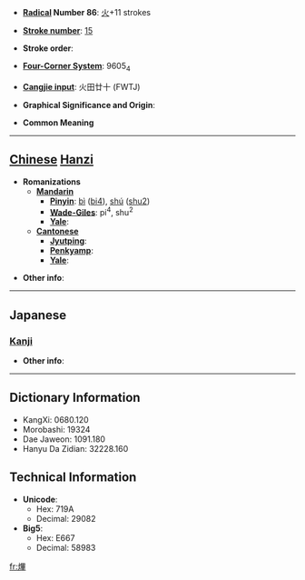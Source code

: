 * '''[[Wiktionary:Chinese radical index| Radical]] Number 86''': [[Wiktionary:Chinese radical index 火|火]]+11 strokes

* '''[[Wiktionary:Chinese total strokes index|Stroke number]]''': [[Wiktionary:Chinese total strokes index 15|15]]

* '''Stroke order''': 

* '''[[Wiktionary:Chinese four corner index|Four-Corner System]]''': 9605<sub>4</sub>

* '''[[Wiktionary:Chinese Cangjie index|Cangjie input]]''': 火田廿十 (FWTJ)

* '''Graphical Significance and Origin''': 

* '''Common Meaning'''

----

== [[Chinese]] [[Hanzi]] ==

* '''Romanizations'''
** '''[[Mandarin]]'''
*** '''[[Pinyin]]''': [[bì]] ([[bi4]]), [[shú]] ([[shu2]])
*** '''[[Wade-Giles]]''': pi<sup>4</sup>, shu<sup>2</sup>
*** '''[[Yale]]''': 
** '''[[Cantonese]]'''
*** '''[[Jyutping]]''':
*** '''[[Penkyamp]]''': 
*** '''[[Yale]]''': 

* '''Other info''': 

----

==Japanese==
===[[Kanji]]===
{{kanji|on readings=[[ひつ]] (hitsu), [[ひち]] (hichi)|kun readings=}}

* '''Other info''':  

----

== Dictionary Information ==

* KangXi: 0680.120
* Morobashi: 19324
* Dae Jaweon: 1091.180
* Hanyu Da Zidian: 32228.160

== Technical Information ==

* '''Unicode''':
** Hex: 719A
** Decimal: 29082
* '''Big5''':
** Hex: E667
** Decimal: 58983

[[fr:熚]]